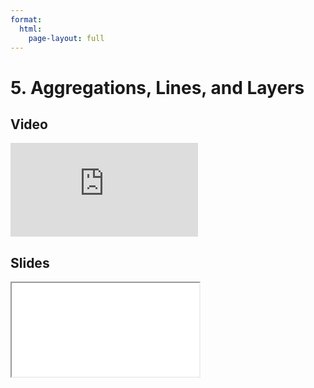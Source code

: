 ```yaml
---
format:
  html:
    page-layout: full
---
```


# 5. Aggregations, Lines, and Layers

::: {.panel-tabset .nav-pills}

## Video

<iframe
    class="video"
    src="https://www.youtube.com/embed/CE54XQ7daSk?start=1592&end=2407"
    title="Module 1 Video - What is Data Visualization"
    frameborder="0"
    allow="accelerometer; autoplay; clipboard-write; encrypted-media; gyroscope; picture-in-picture"
    allowfullscreen
></iframe>

## Slides

<iframe
    class="slide-deck"
    src="slides/module1_07.html"
></iframe>

:::

